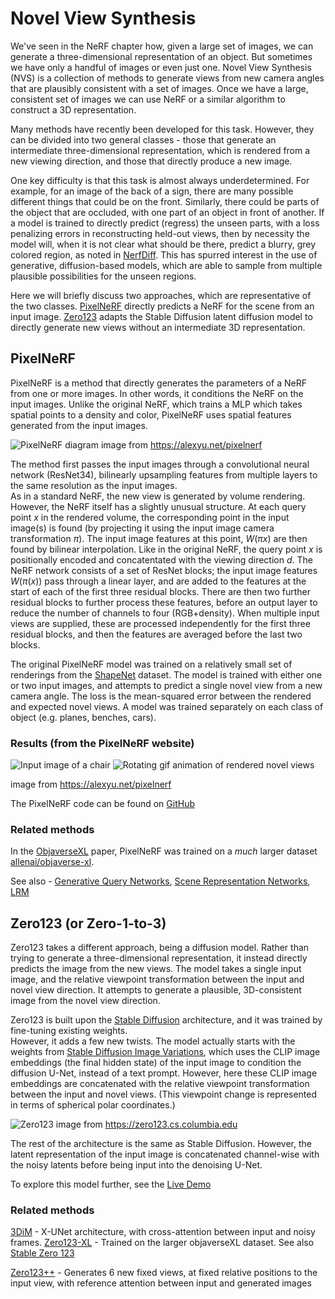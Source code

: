# Novel View Synthesis

We've seen in the NeRF chapter how, given a large set of images, we can generate a three-dimensional representation of an object.
But sometimes we have only a handful of images or even just one.
Novel View Synthesis (NVS) is a collection of methods to generate views from new camera angles that are plausibly consistent with a set of images.
Once we have a large, consistent set of images we can use NeRF or a similar algorithm to construct a 3D representation.

Many methods have recently been developed for this task.
However, they can be divided into two general classes - those that generate an intermediate three-dimensional representation, which is rendered from a new viewing direction, and those that directly produce a new image.

One key difficulty is that this task is almost always underdetermined.
For example, for an image of the back of a sign, there are many possible different things that could be on the front.
Similarly, there could be parts of the object that are occluded, with one part of an object in front of another.
If a model is trained to directly predict (regress) the unseen parts, with a loss penalizing errors in reconstructing held-out views, then by necessity the model will, when it is not clear what should be there, predict a blurry, grey colored region, as noted in [NerfDiff](https://jiataogu.me/nerfdiff/).
This has spurred interest in the use of generative, diffusion-based models, which are able to sample from multiple plausible possibilities for the unseen regions.

Here we will briefly discuss two approaches, which are representative of the two classes.
[PixelNeRF](https://alexyu.net/pixelnerf) directly predicts a NeRF for the scene from an input image.
[Zero123](https://zero123.cs.columbia.edu/) adapts the Stable Diffusion latent diffusion model to directly generate new views without an intermediate 3D representation.


## PixelNeRF

PixelNeRF is a method that directly generates the parameters of a NeRF from one or more images.
In other words, it conditions the NeRF on the input images.
Unlike the original NeRF, which trains a MLP which takes spatial points to a density and color, PixelNeRF uses spatial features generated from the input images.

![PixelNeRF diagram](https://huggingface.co/datasets/hf-vision/course-assets/resolve/main/PixelNeRF_pipeline.png)
image from https://alexyu.net/pixelnerf


The method first passes the input images through a convolutional neural network (ResNet34), bilinearly upsampling features from multiple layers to the same resolution as the input images.  
As in a standard NeRF, the new view is generated by volume rendering. 
However, the NeRF itself has a slightly unusual structure. 
At each query point $x$ in the rendered volume, the corresponding point in the input image(s) is found (by projecting it using the input image camera transformation $\pi$). 
The input image features at this point, $W(\pi x)$ are then found by bilinear interpolation.
Like in the original NeRF, the query point $x$ is positionally encoded and concatentated with the viewing direction $d$.
The NeRF network consists of a set of ResNet blocks; the input image features $W(\pi(x))$ pass through a linear layer, and are added to the features at the start of each of the first three residual blocks.
There are then two further residual blocks to further process these features, before an output layer to reduce the number of channels to four (RGB+density).
When multiple input views are supplied, these are processed independently for the first three residual blocks, and then the features are averaged before the last two blocks.

The original PixelNeRF model was trained on a relatively small set of renderings from the [ShapeNet](https://huggingface.co/datasets/ShapeNet/ShapeNetCore) dataset.
The model is trained with either one or two input images, and attempts to predict a single novel view from a new camera angle.
The loss is the mean-squared error between the rendered and expected novel views. 
A model was trained separately on each class of object (e.g. planes, benches, cars).

### Results (from the PixelNeRF website)

![Input image of a chair](https://huggingface.co/datasets/hf-vision/course-assets/resolve/main/PixelNeRF_input.png)
![Rotating gif animation of rendered novel views](https://huggingface.co/datasets/hf-vision/course-assets/resolve/main/PixelNeRF_output.gif)

image from https://alexyu.net/pixelnerf


The PixelNeRF code can be found on [GitHub](https://github.com/sxyu/pixel-nerf)

### Related methods

In the [ObjaverseXL](https://arxiv.org/pdf/2307.05663.pdf) paper, PixelNeRF was trained on a *much* larger dataset [allenai/objaverse-xl](https://huggingface.co/datasets/allenai/objaverse-xl).

See also - [Generative Query Networks](https://deepmind.google/discover/blog/neural-scene-representation-and-rendering/),
[Scene Representation Networks](https://www.vincentsitzmann.com/srns/),
[LRM](https://arxiv.org/pdf/2311.04400.pdf)


## Zero123 (or Zero-1-to-3)

Zero123 takes a different approach, being a diffusion model.
Rather than trying to generate a three-dimensional representation, it instead directly predicts the image from the new views. 
The model takes a single input image, and the relative viewpoint transformation between the input and novel view direction.
It attempts to generate a plausible, 3D-consistent image from the novel view direction.

Zero123 is built upon the [Stable Diffusion](https://arxiv.org/abs/2112.10752) architecture, and it was trained by fine-tuning existing weights.  
However, it adds a few new twists. 
The model actually starts with the weights from [Stable Diffusion Image Variations](https://huggingface.co/spaces/lambdalabs/stable-diffusion-image-variations), which uses the CLIP image embeddings (the final hidden state) of the input image to condition the diffusion U-Net, instead of a text prompt. 
However, here these CLIP image embeddings are concatenated with the relative viewpoint transformation between the input and novel views.
(This viewpoint change is represented in terms of spherical polar coordinates.)

![Zero123](https://huggingface.co/datasets/hf-vision/course-assets/resolve/main/Zero123.png)
image from https://zero123.cs.columbia.edu


The rest of the architecture is the same as Stable Diffusion.
However, the latent representation of the input image is concatenated channel-wise with the noisy latents before being input into the denoising U-Net.

To explore this model further, see the [Live Demo](https://huggingface.co/spaces/cvlab/zero123-live)

### Related methods

[3DiM](https://3d-diffusion.github.io/) - X-UNet architecture, with cross-attention between input and noisy frames.
[Zero123-XL](https://arxiv.org/pdf/2311.13617.pdf) - Trained on the larger objaverseXL dataset. See also [Stable Zero 123](https://huggingface.co/stabilityai/stable-zero123)

[Zero123++](https://arxiv.org/abs/2310.15110) - Generates 6 new fixed views, at fixed relative positions to the input view, with reference attention between input and generated images
